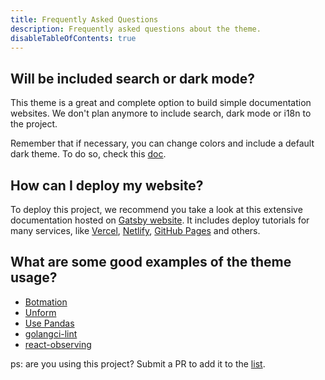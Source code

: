 ```yaml
---
title: Frequently Asked Questions
description: Frequently asked questions about the theme.
disableTableOfContents: true
---
```


## Will be included search or dark mode?

This theme is a great and complete option to build simple documentation websites.
We don't plan anymore to include search, dark mode or i18n to the project.

Remember that if necessary, you can change colors and include a default
dark theme. To do so, check this [doc](/usage/shadowing#changing-theme-colors).

## How can I deploy my website?

To deploy this project, we recommend you take a look at this extensive documentation
hosted on [Gatsby website](https://www.gatsbyjs.com/docs/deploying-and-hosting/). It
includes deploy tutorials for many services, like [Vercel](https://vercel.com/),
[Netlify](https://www.netlify.com/), [GitHub Pages](https://pages.github.com/) and others.

## What are some good examples of the theme usage?

- [Botmation](https://botmation.dev)
- [Unform](https://unform.dev)
- [Use Pandas](https://www.usepandas.com/)
- [golangci-lint](https://golangci-lint.run/)
- [react-observing](https://react-observing.web.app/)

ps: are you using this project? Submit a PR to add it to the [list](https://github.com/jpedroschmitz/rocketdocs/blob/main/examples/gatsby-theme-docs/src/docs/faq.mdx#what-are-good-examples-of-the-theme-usage).
